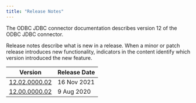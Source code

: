 ```yaml
---
title: "Release Notes"
---
```


The ODBC JDBC connector documentation describes version 12 of the ODBC JDBC connector. 

Release notes describe what is new in a release. When a minor or patch release introduces new functionality, indicators in the content identify which version introduced the new feature.

| Version                                     | Release Date | 
| ------------------------------------------- | ------------ | 
| [12.02.0000.02](01_odbc_12.2.0.2_rel_notes) | 16 Nov 2021 |
| [12.00.0000.02](03_odbc_12.0.0.2_rel_notes) | 9 Aug 2020  |

